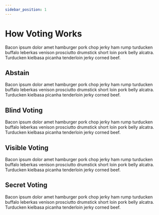 ```yaml
---
sidebar_position: 1
---
```



# How Voting Works

Bacon ipsum dolor amet hamburger pork chop jerky ham rump turducken buffalo leberkas venison prosciutto drumstick short loin pork belly alcatra. Turducken kielbasa picanha tenderloin jerky corned beef.

## Abstain

Bacon ipsum dolor amet hamburger pork chop jerky ham rump turducken buffalo leberkas venison prosciutto drumstick short loin pork belly alcatra. Turducken kielbasa picanha tenderloin jerky corned beef.

## Blind Voting

Bacon ipsum dolor amet hamburger pork chop jerky ham rump turducken buffalo leberkas venison prosciutto drumstick short loin pork belly alcatra. Turducken kielbasa picanha tenderloin jerky corned beef.

## Visible Voting

Bacon ipsum dolor amet hamburger pork chop jerky ham rump turducken buffalo leberkas venison prosciutto drumstick short loin pork belly alcatra. Turducken kielbasa picanha tenderloin jerky corned beef.

## Secret Voting

Bacon ipsum dolor amet hamburger pork chop jerky ham rump turducken buffalo leberkas venison prosciutto drumstick short loin pork belly alcatra. Turducken kielbasa picanha tenderloin jerky corned beef.
